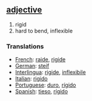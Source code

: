 == [[adjective]] == 
# rigid
# hard to bend, inflexible

=== Translations === 
*[[French]]: [[raide]], [[rigide]] 
*[[German]]: [[steif]] 
*[[Interlingua]]: [[rigide]], [[inflexibile]] 
*[[Italian]]: [[rigido]] 
*[[Portuguese]]: [[duro]], [[rígido]] 
*[[Spanish]]: [[tieso]], [[rígido]]